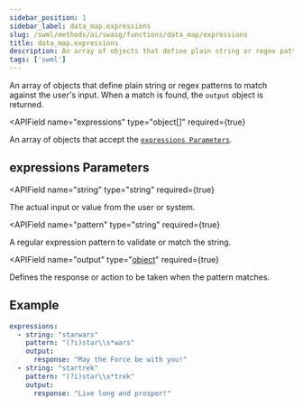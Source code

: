 ```yaml
---
sidebar_position: 1
sidebar_label: data_map.expressions
slug: /swml/methods/ai/swaig/functions/data_map/expressions
title: data_map.expressions
description: An array of objects that define plain string or regex patterns to match against the user's input.
tags: ['swml']
---
```



An array of objects that define plain string or regex patterns
to match against the user's input. When a match is found, the `output` object is returned.

<APIField
  name="expressions"
  type="object[]"
  required={true}
>
  An array of objects that accept the [`expressions Parameters`](#expressions-parameters).
</APIField>



## **expressions Parameters**

<APIField
  name="string"
  type="string"
  required={true}
>
  The actual input or value from the user or system.
</APIField>

<APIField
  name="pattern"
  type="string"
  required={true}
>
  A regular expression pattern to validate or match the string.
</APIField>

<APIField
  name="output"
  type="[object](/swml/methods/ai/swaig/functions/data_map/output)"
  required={true}
>
  Defines the response or action to be taken when the pattern matches.
</APIField>

## Example

```yaml andJSON
expressions:
  - string: "starwars"
    pattern: "(?i)star\\s*wars"
    output:
      response: "May the Force be with you!"
  - string: "startrek"
    pattern: "(?i)star\\s*trek"
    output:
      response: "Live long and prosper!"
```

